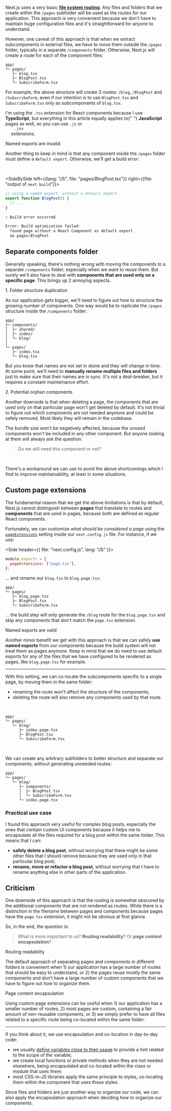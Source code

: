 


Next.js uses a very basic [**file system routing**](https://nextjs.org/docs/routing/introduction). Any files and folders that we create within the `/pages` subfolder will be used as the routes for our application. This approach is very convenient because we don't have to maintain huge configuration files and it's straightforward for anyone to understand.

However, one caveat of this approach is that when we extract subcomponents in external files, we have to move them outside the `/pages` folder, typically in a separate `/components` folder. Otherwise, Next.js will create a route for each of the component files:

```git
app/
└─ pages/
   ├─ blog.tsx
   ├─ BlogPost.tsx
   └─ SubscribeForm.tsx
```

For example, the above structure will create 3 routes: `/blog`, `/BlogPost` and `/SubscribeForm`, even if our intention is to use `BlogPost.tsx` and `SubscribeForm.tsx` only as subcomponents of `blog.tsx`.

<Note>
  I'm using the <code>.tsx</code> extension for React components because I use
  <strong>TypeScript</strong>, but everything in this article equally applies to{" "}
  <strong>JavaScript</strong> pages as well, so you can use <code>.js</code> or <code>
    .jsx
  </code> extensions.
</Note>

<Subheading>Named exports are invalid</Subheading>

Another thing to keep in mind is that any component inside the `/pages` folder must define a `default export`. Otherwise, we'll get a build error:

<br />

<SideBySide left={{lang: "JS", file: "pages/BlogPost.tsx"}}  right={{file: "output of `next build`"}}>

```jsx
// using a named export, without a default export
export function BlogPost() {
  // ...
}
```

```powershell
> Build error occurred

Error: Build optimization failed:
  found page without a React Component as default export
  in pages/BlogPost
```

</SideBySide>

## Separate components folder

Generally speaking, there's nothing wrong with moving the components to a separate `/components` folder, especially when we want to reuse them. But surely we'll also have to deal with **components that are used only on a specific page**. This brings up 2 annoying aspects.

<Subheading>1. Folder structure duplication</Subheading>

As our application gets bigger, we'll need to figure out how to structure the growing number of components. One way would be to replicate the `/pages` structure inside the `/components` folder:

```
app/
├─ components/
│  ├─ shared/
│  ├─ index/
│  └─ blog/
│
└─ pages/
   ├─ index.tsx
   └─ blog.tsx
```

But you know that names are not set in stone and they will change in time. At some point, we'll need to **manually rename multiple files and folders** just to make sure that their names are in sync. It's not a deal-breaker, but it requires a constant mainteinance effort.

<Subheading>2. Potential orphan components</Subheading>

Another downside is that when deleting a page, the components that are used only on that particular page won't get deleted by default. It's not trivial to figure out which components are not needed anymore and could be safely removed. Most likely they will remain in the codebase.

The bundle size won't be negatively affected, because the unused components won't be included in any other component. But anyone looking at them will always ask the question:

> Do we still need this component or not?

<br />

There's a workaround we can use to avoid the above shortcomings which I find to improve maintainability, at least in some situations.

## Custom page extensions

The fundamental reason that we get the above limitations is that by default, Next.js cannot distinguish between **pages** that translate to routes and **components** that are used in pages, because both are defined as regular React components.

Fortunately, we can customize _what should be considered a page_ using the [`pageExtensions`](https://nextjs.org/docs/api-reference/next.config.js/custom-page-extensions) setting inside our `next.config.js` file. For instance, if we use:

<Side header={{ file: "next.config.js", lang: "JS" }}>

```js
module.exports = {
  pageExtensions: ["page.tsx"],
};
```

</Side>

... and rename our `blog.tsx` to `blog.page.tsx`:

```git{3}
app/
└─ pages/
   ├─ blog.page.tsx
   ├─ BlogPost.tsx
   └─ SubscribeForm.tsx
```

... the build step will only generate the `/blog` route for the `blog.page.tsx` and skip any components that don't match the `page.tsx` extension.

<Subheading>Named exports are valid</Subheading>

Another minor benefit we get with this approach is that we can safely **use named exports** from our components because the build system will not treat them as pages anymore. Keep in mind that we do need to use default exports for any of the files that we have configured to be rendered as pages, like `blog.page.tsx` for example.

<hr />

With this setting, we can co-locate the subcomponents specific to a single page, by moving them in the same folder:

- renaming the route won't affect the structure of the components;
- deleting the route will also remove any components used by that route.

<br />

```git{3}
app/
└─ pages/
   └─ blog/
      ├─ index.page.tsx
      ├─ BlogPost.tsx
      └─ SubscribeForm.tsx
```

<br />

We can create any arbitrary subfolders to better structure and separate our components, without generating unneeded routes:

```git{4}
app/
└─ pages/
   └─ blog/
      ├─ components/
      │  ├─ BlogPost.tsx
      │  └─ SubscribeForm.tsx
      └─ index.page.tsx
```

### Practical use case

I found this approach very useful for complex blog posts, especially the ones that contain custom UI components because it helps me to encapsulate all the files required for a blog post within the same folder. This means that I can:

- **safely delete a blog post**, without worrying that there might be some other files that I should remove because they are used only in that particular blog post;
- **rename, move or refactor a blog post**, without worrying that I have to rename anything else in other parts of the application.

## Criticism

One downside of this approach is that the routing is somewhat obscured by the additional components that are not rendered as routes. While there is a distinction in the filename between pages and components because pages have the `page.tsx` extension, it might not be obvious at first glance.

So, in the end, the question is:

> What is more important to us? **Routing readability**? Or **page content encapsulation**?

<Subheading>Routing readability</Subheading>

The default approach of separating pages and components in different folders is convenient when 1) our application has a large number of routes that should be easy to understand, or 2) the pages reuse mostly the same components and don't have a large number of custom components that we have to figure out how to organize them.

<Subheading>Page content encapsulation</Subheading>

Using custom page extensions can be useful when 1) our application has a smaller number of routes, 2) most pages are custom, containing a fair amount of non-reusable components, or 3) we simply prefer to have all files related to a specific route being co-located within the same folder.

<hr />

If you think about it, we use encapsulation and co-location in day-to-day code:

- we usually [define variables close to their usage](https://wiki.c2.com/?DeclareVariablesAtFirstUse) to provide a hint related to the scope of the variable;
- we create local functions or private methods when they are not needed elsewhere, being encapsulated and co-located within the class or module that uses them;
- most CSS-in-JS libraries apply the same principle to styles, co-locating them within the component that uses those styles.

Since files and folders are just another way to organize our code, we can also apply the encapsulation approach when deciding how to organize our components.
